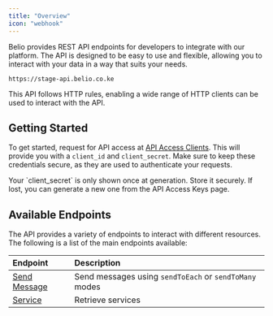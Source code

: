 ```yaml
---
title: "Overview"
icon: "webhook"
---
```


Belio provides REST API endpoints for developers to integrate with our platform.
The API is designed to be easy to use and flexible, allowing you to interact
with your data in a way that suits your needs.

```http
https://stage-api.belio.co.ke
```

This API follows HTTP rules, enabling a wide range of HTTP clients can be used to interact with the API.

## Getting Started

To get started, request for API access at [API Access Clients](https://stage-cloud.belio.co.ke/team-overview/api-access-keys).
This will provide you with a `client_id` and `client_secret`.
Make sure to keep these credentials secure, as they are used to authenticate your requests.

<Note>
  Your `client_secret` is only shown once at generation. Store it securely. If
  lost, you can generate a new one from the API Access Keys page.
</Note>

## Available Endpoints

The API provides a variety of endpoints to interact with different resources.
The following is a list of the main endpoints available:

| Endpoint                                   | Description                                            |
| :----------------------------------------- | :----------------------------------------------------- |
| [Send Message](/send-message/introduction) | Send messages using `sendToEach` or `sendToMany` modes |
| [Service](/service/list)                   | Retrieve services                                      |
